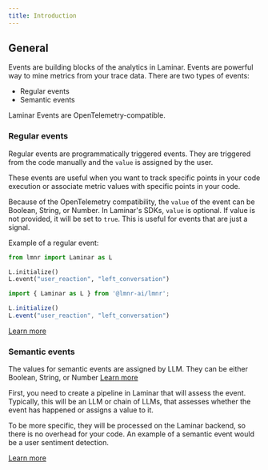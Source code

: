 ```yaml
---
title: Introduction
---
```


## General

Events are building blocks of the analytics in Laminar. Events are powerful way to mine metrics from your trace data. There are two types of events:

- Regular events
- Semantic events

Laminar Events are OpenTelemetry-compatible.

### Regular events

Regular events are programmatically triggered events.
They are triggered from the code manually and the `value` is assigned by the user.

These events are useful when you want to track specific points in your code execution or associate metric values
with specific points in your code.

Because of the OpenTelemetry compatibility, the `value` of the event can be Boolean, String, or Number.
In Laminar's SDKs, `value` is optional. If value is not provided, it will be set to `true`.
This is useful for events that are just a signal.

Example of a regular event:

<Tabs>
<Tab title = "Python">
    
```python
from lmnr import Laminar as L

L.initialize()
L.event("user_reaction", "left_conversation")
```

</Tab>
<Tab title = "JavaScript/TypeScript">
    
```javascript
import { Laminar as L } from '@lmnr-ai/lmnr';

L.initialize()
L.event("user_reaction", "left_conversation")
```

</Tab>
</Tabs>

[Learn more](/events/regular-events)

### Semantic events

The values for semantic events are assigned by LLM. They can be either Boolean, String, or Number [Learn more](/events/semantic-events)

First, you need to create a pipeline in Laminar that will assess the event.
Typically, this will be an LLM or chain of LLMs, that assesses whether the event has happened or assigns a value to it.

To be more specific, they will be processed on the Laminar backend, so there is no overhead for your code.
An example of a semantic event would be a user sentiment detection.

[Learn more](/events/semantic-events)
